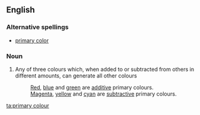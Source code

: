 ==English==

===Alternative spellings===
*[[primary color]]

===Noun===
{{wikipedia|primary color}}
{{en-noun|sg=[[primary]] [[colour]]}}

# Any of three colours which, when added to or subtracted from others in different amounts, can generate all other colours
#: [[red|Red]], [[blue]] and [[green]] are [[additive]] primary colours.
#: [[magenta|Magenta]], [[yellow]] and [[cyan]] are [[subtractive]] primary colours.

[[ta:primary colour]]